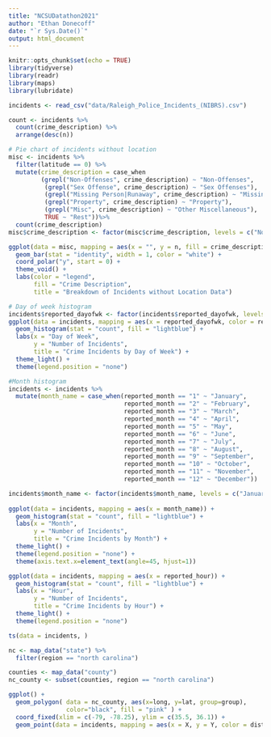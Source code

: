 ```yaml
---
title: "NCSUDatathon2021"
author: "Ethan Donecoff"
date: "`r Sys.Date()`"
output: html_document
---
```


```r
knitr::opts_chunk$set(echo = TRUE)
library(tidyverse)
library(readr)
library(maps)
library(lubridate)
```


```r
incidents <- read_csv("data/Raleigh_Police_Incidents_(NIBRS).csv")
```

```r
count <- incidents %>%
  count(crime_description) %>%
  arrange(desc(n))
```

```r
# Pie chart of incidents without location
misc <- incidents %>%
  filter(latitude == 0) %>%
  mutate(crime_description = case_when
         (grepl("Non-Offenses", crime_description) ~ "Non-Offenses",
          (grepl("Sex Offense", crime_description) ~ "Sex Offenses"),
          (grepl("Missing Person|Runaway", crime_description) ~ "Missing/Runaway"),
          (grepl("Property", crime_description) ~ "Property"),
          (grepl("Misc", crime_description) ~ "Other Miscellaneous"),
          TRUE ~ "Rest"))%>%
  count(crime_description)
misc$crime_description <- factor(misc$crime_description, levels = c("Non-Offenses", "Sex Offenses", "Missing/Runaway", "Property","Other Miscellaneous", "Rest"))

ggplot(data = misc, mapping = aes(x = "", y = n, fill = crime_description)) + 
  geom_bar(stat = "identity", width = 1, color = "white") + 
  coord_polar("y", start = 0) + 
  theme_void() + 
  labs(color = "legend",
       fill = "Crime Description",
       title = "Breakdown of Incidents without Location Data")


```


```r
# Day of week histogram
incidents$reported_dayofwk <- factor(incidents$reported_dayofwk, levels = c("Sunday", "Monday", "Tuesday", "Wednesday", "Thursday", "Friday", "Saturday"))
ggplot(data = incidents, mapping = aes(x = reported_dayofwk, color = reported_dayofwk)) + 
  geom_histogram(stat = "count", fill = "lightblue") + 
  labs(x = "Day of Week", 
       y = "Number of Incidents", 
       title = "Crime Incidents by Day of Week") + 
  theme_light() + 
  theme(legend.position = "none")
```


```r
#Month histogram
incidents <- incidents %>%
  mutate(month_name = case_when(reported_month == "1" ~ "January",
                                reported_month == "2" ~ "February",
                                reported_month == "3" ~ "March",
                                reported_month == "4" ~ "April",
                                reported_month == "5" ~ "May",
                                reported_month == "6" ~ "June",
                                reported_month == "7" ~ "July",
                                reported_month == "8" ~ "August",
                                reported_month == "9" ~ "September",
                                reported_month == "10" ~ "October",
                                reported_month == "11" ~ "November",
                                reported_month == "12" ~ "December"))

incidents$month_name <- factor(incidents$month_name, levels = c("January", "February", "March", "April", "May", "June", "July", "August", "September", "October", "November", "December"))
         
ggplot(data = incidents, mapping = aes(x = month_name)) +
  geom_histogram(stat = "count", fill = "lightblue") +
  labs(x = "Month",
       y = "Number of Incidents",
       title = "Crime Incidents by Month") +
  theme_light() +
  theme(legend.position = "none") + 
  theme(axis.text.x=element_text(angle=45, hjust=1))
```

```r
ggplot(data = incidents, mapping = aes(x = reported_hour)) +
  geom_histogram(stat = "count", fill = "lightblue") +
  labs(x = "Hour",
       y = "Number of Incidents",
       title = "Crime Incidents by Hour") +
  theme_light() +
  theme(legend.position = "none")

ts(data = incidents, )
```


```r
nc <- map_data("state") %>%
  filter(region == "north carolina")

counties <- map_data("county")
nc_county <- subset(counties, region == "north carolina")

ggplot() +
  geom_polygon( data = nc_county, aes(x=long, y=lat, group=group),
                color="black", fill = "pink" ) + 
  coord_fixed(xlim = c(-79, -78.25), ylim = c(35.5, 36.1)) + 
  geom_point(data = incidents, mapping = aes(x = X, y = Y, color = district))
```

